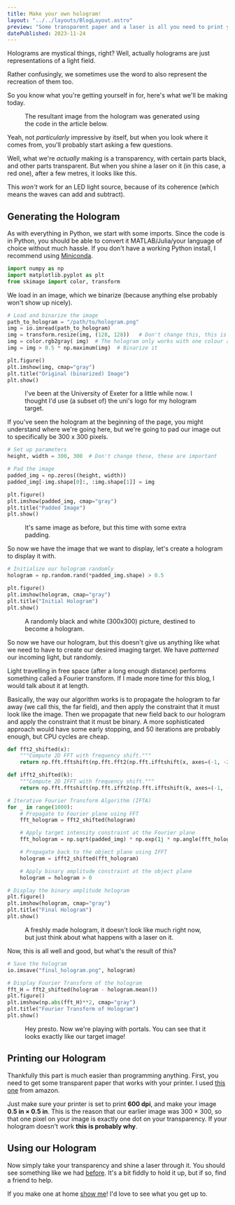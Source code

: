 ```yaml
---
title: Make your own hologram!
layout: "../../layouts/BlogLayout.astro"
preview: "Some transparent paper and a laser is all you need to print your own hologram"
datePublished: 2023-11-24
---
```



Holograms are mystical things, right?
Well, actually holograms are just representations of a light field.

Rather confusingly, we sometimes use the word to also represent the recreation of them too.

So you know what you're getting yourself in for, here's what we'll be making today.

<Figure
  src="/assets/img/hologram/PXL_20230525_145727024.jpg"
  alt="Resultant image from hologram generated"
  id="result"
>
  The resultant image from the hologram was generated using the code in the article below.
</Figure>

Yeah, not _particularly_ impressive by itself, but when you look where it comes from, you'll probably start asking a few questions.

Well, what we're _actually_ making is a transparency, with certain parts black, and other parts transparent.
But when you shine a laser on it (in this case, a red one), after a few metres, it looks like this.

This _won't_ work for an LED light source, because of its coherence (which means the waves can add and subtract).

## Generating the Hologram

As with everything in Python, we start with some imports.
Since the code is in Python, you should be able to convert it MATLAB/Julia/your language of choice without much hassle.
If you don't have a working Python install, I recommend using [Miniconda](//docs.conda.io/projects/miniconda/en/latest/miniconda-install.html).

```py
import numpy as np
import matplotlib.pyplot as plt
from skimage import color, transform
```

We load in an image, which we binarize (because anything else probably won't show up nicely).

```py
# Load and binarize the image
path_to_hologram = "/path/to/hologram.png"
img = io.imread(path_to_hologram)
img = transform.resize(img, (128, 128))   # Don't change this, this is important
img = color.rgb2gray( img)  # The hologram only works with one colour at a time
img = img > 0.5 * np.maximum(img)  # Binarize it

plt.figure()
plt.imshow(img, cmap="gray")
plt.title("Original (binarized) Image")
plt.show()
```

<Figure src="/assets/img/hologram/exeter.png" alt="Resultant hologram target">
  I've been at the University of Exeter for a little while now. I thought I'd
  use (a subset of) the uni's logo for my hologram target.
</Figure>

If you've seen the hologram at the beginning of the page, you might understand where we're going here, but we're going to pad our image out to specifically be 300 x 300 pixels.

```py
# Set up parameters
height, width = 300, 300  # Don't change these, these are important

# Pad the image
padded_img = np.zeros((height, width))
padded_img[-img.shape[0]:, :img.shape[1]] = img

plt.figure()
plt.imshow(padded_img, cmap="gray")
plt.title("Padded Image")
plt.show()
```

<Figure
  src="/assets/img/hologram/padded_image.png"
  alt="Padded imaging hologram target"
>
  It's same image as before, but this time with some extra padding.
</Figure>

So now we have the image that we want to display, let's create a hologram to display it with.

```py
# Initialize our hologram randomly
hologram = np.random.rand(*padded_img.shape) > 0.5

plt.figure()
plt.imshow(hologram, cmap="gray")
plt.title("Initial Hologram")
plt.show()
```

<Figure src="/assets/img/hologram/initial_hologram.png" alt="Initial hologram">
  A randomly black and white (300x300) picture, destined to become a hologram.
</Figure>

So now we have our hologram, but this doesn't give us anything like what we need to have to create our desired imaging target.
We have _patterned_ our incoming light, but randomly.

Light travelling in free space (after a long enough distance) performs something called a Fourier transform.
If I made more time for this blog, I would talk about it at length.

Basically, the way our algorithm works is to propagate the hologram to far away (we call this, the far field), and then apply the constraint that it must look like the image.
Then we propagate that new field back to our hologram and apply the constraint that it must be binary.
A more sophisticated approach would have some early stopping, and 50 iterations are probably enough, but CPU cycles are cheap.

```py
def fft2_shifted(x):
    """Compute 2D FFT with frequency shift."""
    return np.fft.fftshift(np.fft.fft2(np.fft.ifftshift(x, axes=(-1, -2)), norm="ortho"), axes=(-1, -2))

def ifft2_shifted(k):
    """Compute 2D IFFT with frequency shift."""
    return np.fft.fftshift(np.fft.ifft2(np.fft.ifftshift(k, axes=(-1, -2)), norm="ortho"), axes=(-1, -2))

# Iterative Fourier Transform Algorithm (IFTA)
for _ in range(1000):
    # Propagate to Fourier plane using FFT
    fft_hologram = fft2_shifted(hologram)

    # Apply target intensity constraint at the Fourier plane
    fft_hologram = np.sqrt(padded_img) * np.exp(1j * np.angle(fft_hologram))

    # Propagate back to the object plane using IFFT
    hologram = ifft2_shifted(fft_hologram)

    # Apply binary amplitude constraint at the object plane
    hologram = hologram > 0

# Display the binary amplitude hologram
plt.figure()
plt.imshow(hologram, cmap="gray")
plt.title("Final Hologram")
plt.show()
```

<Figure src="/assets/img/hologram/final_hologram.png" alt="Final hologram">
  A freshly made hologram, it doesn't look like much right now, but just think
  about what happens with a laser on it.
</Figure>

Now, this is all well and good, but what's the result of this?

```py
# Save the hologram
io.imsave("final_hologram.png", hologram)

# Display Fourier Transform of the hologram
fft_H = fft2_shifted(hologram - hologram.mean())
plt.figure()
plt.imshow(np.abs(fft_H)**2, cmap="gray")
plt.title("Fourier Transform of Hologram")
plt.show()
```

<Figure src="/assets/img/hologram/ft_hologram.png" alt="Result of hologram">
  Hey presto. Now we're playing with portals. You can see that it looks exactly
  like our target image!
</Figure>

## Printing our Hologram

Thankfully this part is much easier than programming anything.
First, you need to get some transparent paper that works with your printer.
I used [this one](//www.amazon.co.uk/Universal-Transparency-Overhead-Projector-Printable/dp/B093PZG5TK/) from amazon.

Just make sure your printer is set to print **600 dpi**, and make your image **0.5 in × 0.5 in**.
This is the reason that our earlier image was 300 × 300, so that one pixel on your image is exactly one dot on your transparency.
If your hologram doesn't work **this is probably why**.

## Using our Hologram

Now simply take your transparency and shine a laser through it.
You should see something like we had [before](#result).
It's a bit fiddly to hold it up, but if so, find a friend to help.

If you make one at home [show me](//github.com/rjkilpatrick/rjkilpatrick.uk/issues/new)!
I'd love to see what you get up to.
